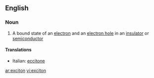 ==English==

===Noun===
{{wikipedia}}
{{en-noun}}

#{{physics}} A bound state of an [[electron]] and an [[electron hole]] in an [[insulator]] or [[semiconductor]]

====Translations====
{{top}}
*Italian: [[eccitone]] {{m}}
{{mid}}

{{bottom}}

[[ar:exciton]]
[[vi:exciton]]
